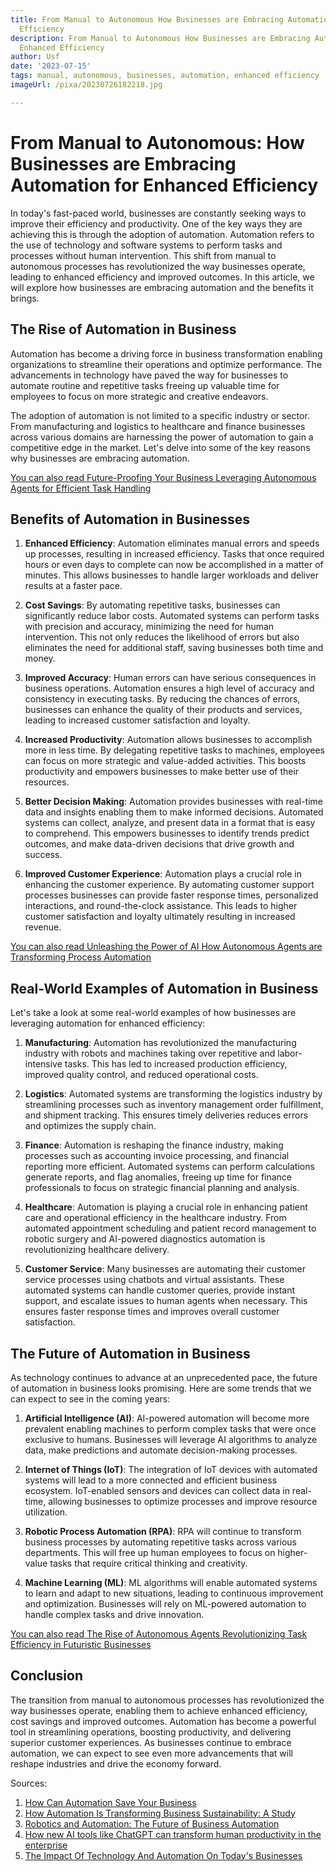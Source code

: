 ```yaml
---
title: From Manual to Autonomous How Businesses are Embracing Automation for Enhanced
  Efficiency
description: From Manual to Autonomous How Businesses are Embracing Automation for
  Enhanced Efficiency
author: Usf
date: '2023-07-15'
tags: manual, autonomous, businesses, automation, enhanced efficiency
imageUrl: /pixa/20230726182218.jpg

---
```

# From Manual to  Autonomous:  How Businesses are  Embracing Automation for Enhanced Efficiency

In today's fast-paced world, businesses  are constantly seeking  ways to improve  their efficiency and productivity.  One of the key ways they are achieving this is  through the adoption of automation. Automation refers to the use of  technology  and software systems to perform tasks and processes without human intervention. This  shift from manual to autonomous processes has revolutionized the way businesses operate, leading to enhanced efficiency and improved outcomes. In this  article, we will explore how businesses  are embracing automation and  the benefits it brings.

## The Rise of Automation in Business

Automation  has become a driving  force in business transformation enabling organizations to streamline their operations and optimize performance. The advancements in technology have paved the way for businesses to automate routine and repetitive tasks freeing up valuable  time for employees to  focus on  more strategic and creative endeavors.

The adoption of  automation is  not limited to a specific industry or sector. From  manufacturing and logistics to healthcare and  finance businesses across various domains are  harnessing  the power of automation to gain a competitive edge in the market. Let's delve into some of the key reasons why businesses are  embracing automation.

[You can also read Future-Proofing  Your Business Leveraging Autonomous Agents for Efficient Task Handling](Future-Proofing%20Your%20Business%20Leveraging%20Autonomous%20Agents%20for%20Efficient%20Task%20Handling)


## Benefits of Automation in Businesses

1. **Enhanced Efficiency**: Automation eliminates manual errors and speeds up processes, resulting in increased efficiency. Tasks that once required hours or even days to  complete can  now be accomplished in a matter of minutes. This allows businesses  to handle larger workloads and deliver results at  a faster pace.

2. **Cost Savings**: By automating repetitive tasks, businesses can significantly reduce labor costs. Automated systems can perform tasks with precision  and accuracy, minimizing the need for  human intervention.  This not only reduces the likelihood of errors but also eliminates the  need for additional staff, saving businesses both  time and money.

3. **Improved Accuracy**: Human errors can have serious consequences in business operations. Automation ensures a high level of accuracy and consistency in  executing tasks. By reducing the  chances of errors, businesses can  enhance the quality  of their products and  services, leading to increased customer satisfaction and  loyalty.

4. **Increased Productivity**: Automation allows  businesses to accomplish more in  less time.  By delegating repetitive tasks to machines, employees can focus on more strategic and value-added activities. This boosts productivity and empowers businesses to make better  use of their  resources.

5. **Better  Decision Making**: Automation provides businesses with real-time data and insights enabling  them to make  informed decisions. Automated systems can collect, analyze,  and present data in a format that is easy to comprehend. This empowers businesses to identify trends predict outcomes, and  make data-driven decisions that drive growth and success.

6. **Improved Customer Experience**: Automation plays a crucial role in enhancing the customer experience.  By automating customer support processes businesses can provide faster response times, personalized interactions, and round-the-clock assistance. This leads to higher customer satisfaction and loyalty  ultimately resulting in increased revenue.

[You can also read Unleashing the Power of AI How Autonomous Agents are Transforming Process Automation](Unleashing%20the%20Power%20of%20AI%20How%20Autonomous%20Agents%20are%20Transforming%20Process%20Automation)


## Real-World Examples of Automation in Business

Let's take  a  look at some real-world examples of how businesses are  leveraging automation for enhanced efficiency:

1. **Manufacturing**:  Automation has revolutionized the  manufacturing industry with robots and machines taking over repetitive and labor-intensive tasks. This  has led to increased production efficiency, improved quality control, and reduced operational costs.

2. **Logistics**: Automated systems are transforming the  logistics industry by streamlining processes  such as inventory management order fulfillment, and shipment tracking. This ensures timely deliveries reduces errors and optimizes the supply chain.

3. **Finance**: Automation is reshaping the  finance industry, making  processes such  as accounting invoice processing, and financial reporting  more efficient. Automated systems can perform calculations generate  reports, and  flag anomalies, freeing up time for finance professionals to focus on strategic financial planning and analysis.

4. **Healthcare**: Automation is playing a  crucial role  in enhancing patient care and  operational efficiency in  the healthcare industry. From  automated appointment scheduling  and patient record management to robotic surgery  and AI-powered diagnostics automation is revolutionizing  healthcare delivery.

5. **Customer Service**: Many businesses are automating their customer service processes using chatbots and virtual assistants. These automated systems can handle customer queries, provide instant support, and escalate issues to human agents when  necessary. This ensures faster response times and improves overall customer satisfaction.

## The Future of Automation in Business

As technology continues to advance at an  unprecedented pace, the future of automation in business looks promising. Here are  some trends that we can expect to see in  the coming years:

1. **Artificial Intelligence (AI)**:  AI-powered automation will become more prevalent enabling machines to  perform complex  tasks that were once exclusive to humans. Businesses  will leverage AI algorithms to  analyze data, make predictions and automate  decision-making processes.

2. **Internet  of Things (IoT)**: The integration of IoT devices with automated systems will lead  to a more connected and efficient business ecosystem. IoT-enabled sensors and devices can collect data in real-time, allowing businesses to optimize processes and improve resource utilization.

3. **Robotic Process  Automation (RPA)**: RPA will continue  to transform business processes by automating repetitive tasks across various departments. This will free up human employees to focus on higher-value tasks that require critical thinking and creativity.

4. **Machine  Learning (ML)**: ML algorithms will enable automated  systems to learn and adapt to new situations, leading to continuous improvement and optimization. Businesses will rely on ML-powered automation to handle complex tasks and drive  innovation.

[You can also read The Rise of Autonomous Agents Revolutionizing Task Efficiency in Futuristic Businesses](The%20Rise%20of%20Autonomous%20Agents%20Revolutionizing%20Task%20Efficiency%20in%20Futuristic%20Businesses)


## Conclusion

The transition from manual to autonomous processes has revolutionized the way businesses operate, enabling them to achieve enhanced efficiency, cost savings  and improved outcomes.  Automation has become a powerful tool in streamlining operations, boosting  productivity, and delivering superior customer experiences. As businesses continue to embrace automation, we can expect  to see even more advancements that  will reshape industries and drive the economy forward.

Sources:

1. [How Can Automation Save Your Business](https://trustconsultingservices.com/how-automation-save-business/)
2. [How Automation Is Transforming  Business Sustainability: A Study](https://www.analyticsinsight.net/how-automation-is-transforming-business-sustainability-a-study/)
3. [Robotics and Automation: The Future of Business Automation](https://www.analyticsinsight.net/robotics-and-automation-the-future-of-business-automation/)
4. [How  new AI tools like ChatGPT can transform human productivity in the enterprise](https://venturebeat.com/ai/how-new-ai-tools-like-chatgpt-can-transform-human-productivity-in-the-enterprise/)
5. [The Impact Of Technology And Automation On  Today's Businesses](https://www.forbes.com/sites/forbesbooksauthors/2021/03/25/the-impact-of-technology-and-automation-on-todays-businesses/?sh=24a280c0e912)